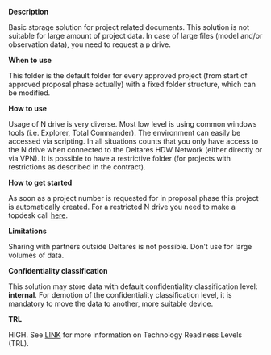 **Description**

Basic storage solution for project related documents. This solution is not suitable for large amount of project data. In case of large files (model and/or observation data), you need to request a p drive.

**When to use**

This folder is the default folder for every approved project (from start of approved proposal phase actually) with a fixed folder structure, which can be modified.

**How to use**

Usage of N drive is very diverse. Most low level is using common windows tools (i.e. Explorer, Total Commander). The environment can easily be accessed via scripting. In all situations counts that you only have access to the N drive when connected to the Deltares HDW Network (either directly or via VPN). It is possible to have a restrictive folder (for projects with restrictions as described in the contract).

**How to get started**

As soon as a project number is requested for in proposal phase this project is automatically created. For a restricted N drive you need to make a topdesk call [here](https://deltares.topdesk.net/tas/public/ssp/content/serviceflow?unid=0c49e079b04e47fa8c7e382faf61fea9&from=19ab95f7-c6c4-484b-8278-e0bfe0e6deb6&openedFromService=true).

**Limitations**

Sharing with partners outside Deltares is not possible. Don’t use for large volumes of data.

**Confidentiality classification**

This solution may store data with default confidentiality classification level: __internal__. For demotion of the confidentiality classification level, it is mandatory to move the data to another, more suitable device. 

**TRL**

HIGH. See [LINK](/storage-finder/trl)  for more information on Technology Readiness Levels (TRL).
